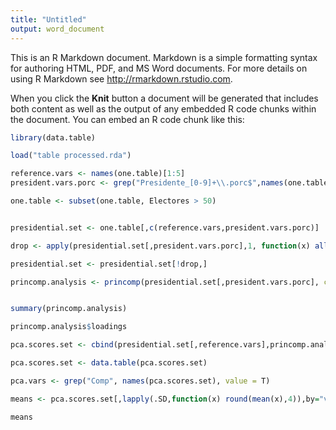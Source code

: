 ```yaml
---
title: "Untitled"
output: word_document
---
```


This is an R Markdown document. Markdown is a simple formatting syntax for authoring HTML, PDF, and MS Word documents. For more details on using R Markdown see <http://rmarkdown.rstudio.com>.

When you click the **Knit** button a document will be generated that includes both content as well as the output of any embedded R code chunks within the document. You can embed an R code chunk like this:

```r
library(data.table)

load("table processed.rda")

reference.vars <- names(one.table)[1:5]
president.vars.porc <- grep("Presidente_[0-9]+\\.porc$",names(one.table), value = T)

one.table <- subset(one.table, Electores > 50)


presidential.set <- one.table[,c(reference.vars,president.vars.porc)]

drop <- apply(presidential.set[,president.vars.porc],1, function(x) all(is.na(x)))

presidential.set <- presidential.set[!drop,]

princomp.analysis <- princomp(presidential.set[,president.vars.porc], cor = T)


summary(princomp.analysis)

princomp.analysis$loadings

pca.scores.set <- cbind(presidential.set[,reference.vars],princomp.analysis$scores)

pca.scores.set <- data.table(pca.scores.set)

pca.vars <- grep("Comp", names(pca.scores.set), value = T)

means <- pca.scores.set[,lapply(.SD,function(x) round(mean(x),4)),by="vot_proCodigoProvincia", .SDcols = pca.vars]

means
```
